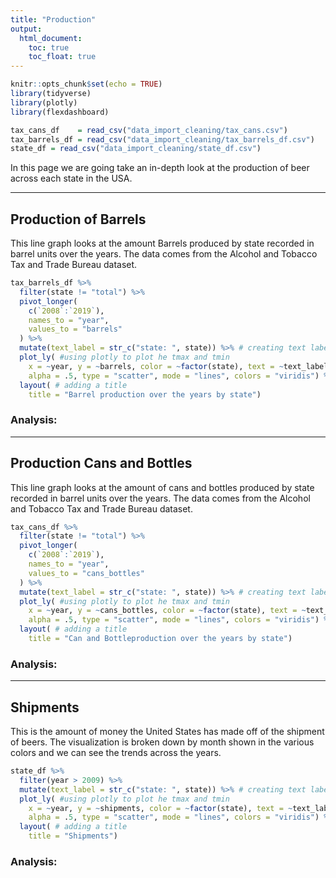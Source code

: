 ```yaml
---
title: "Production"
output: 
  html_document:
    toc: true
    toc_float: true
---
```


```r
knitr::opts_chunk$set(echo = TRUE)
library(tidyverse)
library(plotly)
library(flexdashboard)

tax_cans_df    = read_csv("data_import_cleaning/tax_cans.csv")
tax_barrels_df = read_csv("data_import_cleaning/tax_barrels_df.csv")
state_df = read_csv("data_import_cleaning/state_df.csv")
```

In this page we are going take an in-depth look at the production of beer across each state in the USA. 

---

## Production of Barrels 
This line graph looks at the amount Barrels produced by state recorded in barrel units over the years. The data comes from the Alcohol and Tobacco Tax and Trade Bureau dataset. 

```r
tax_barrels_df %>%
  filter(state != "total") %>%
  pivot_longer(
    c(`2008`:`2019`),
    names_to = "year",
    values_to = "barrels"
  ) %>%
  mutate(text_label = str_c("state: ", state)) %>% # creating text label 
  plot_ly( #using plotly to plot he tmax and tmin 
    x = ~year, y = ~barrels, color = ~factor(state), text = ~text_label,
    alpha = .5, type = "scatter", mode = "lines", colors = "viridis") %>%
  layout( # adding a title 
    title = "Barrel production over the years by state")
```

### Analysis: 

---


## Production Cans and Bottles

This line graph looks at the amount of cans and bottles produced by state recorded in barrel units over the years. The data comes from the Alcohol and Tobacco Tax and Trade Bureau dataset.

```r
tax_cans_df %>%
  filter(state != "total") %>%
  pivot_longer(
    c(`2008`:`2019`),
    names_to = "year",
    values_to = "cans_bottles"
  ) %>%
  mutate(text_label = str_c("state: ", state)) %>% # creating text label 
  plot_ly( #using plotly to plot he tmax and tmin 
    x = ~year, y = ~cans_bottles, color = ~factor(state), text = ~text_label,
    alpha = .5, type = "scatter", mode = "lines", colors = "viridis") %>%
  layout( # adding a title 
    title = "Can and Bottleproduction over the years by state")
```

### Analysis: 

--- 

## Shipments 
This is the amount of money the United States has made off of the shipment of beers. The visualization is broken down by month shown in the various colors and we can see the trends across the years.

```r
state_df %>%
  filter(year > 2009) %>%
  mutate(text_label = str_c("state: ", state)) %>% # creating text label 
  plot_ly( #using plotly to plot he tmax and tmin 
    x = ~year, y = ~shipments, color = ~factor(state), text = ~text_label,
    alpha = .5, type = "scatter", mode = "lines", colors = "viridis") %>%
  layout( # adding a title 
    title = "Shipments")
```

### Analysis: 
